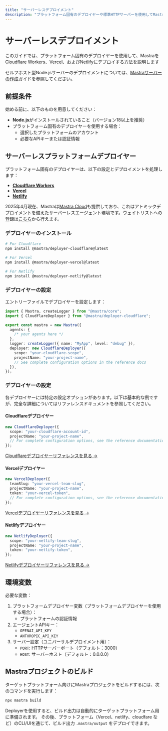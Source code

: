 ```yaml
---
title: "サーバーレスデプロイメント"
description: "プラットフォーム固有のデプロイヤーや標準HTTPサーバーを使用してMastraアプリケーションを構築・デプロイする"
---
```


# サーバーレスデプロイメント

このガイドでは、プラットフォーム固有のデプロイヤーを使用して、MastraをCloudflare Workers、Vercel、およびNetlifyにデプロイする方法を説明します

セルフホスト型Node.jsサーバーのデプロイメントについては、[Mastraサーバーの作成](/docs/deployment/server)ガイドを参照してください。

## 前提条件

始める前に、以下のものを用意してください：

- **Node.js**がインストールされていること（バージョン18以上を推奨）
- プラットフォーム固有のデプロイヤーを使用する場合：
  - 選択したプラットフォームのアカウント
  - 必要なAPIキーまたは認証情報

## サーバーレスプラットフォームデプロイヤー

プラットフォーム固有のデプロイヤーは、以下の設定とデプロイメントを処理します：

- **[Cloudflare Workers](/reference/deployer/cloudflare)**
- **[Vercel](/reference/deployer/vercel)**
- **[Netlify](/reference/deployer/netlify)**

2025年4月現在、Mastraは[Mastra Cloud](https://mastra.ai/cloud-beta)も提供しており、これはアトミックデプロイメントを備えたサーバーレスエージェント環境です。ウェイトリストへの登録は[こちら](https://mastra.ai/cloud-beta)から行えます。

### デプロイヤーのインストール

```bash copy
# For Cloudflare
npm install @mastra/deployer-cloudflare@latest

# For Vercel
npm install @mastra/deployer-vercel@latest

# For Netlify
npm install @mastra/deployer-netlify@latest
```

### デプロイヤーの設定

エントリーファイルでデプロイヤーを設定します：

```typescript copy showLineNumbers
import { Mastra, createLogger } from "@mastra/core";
import { CloudflareDeployer } from "@mastra/deployer-cloudflare";

export const mastra = new Mastra({
  agents: {
    /* your agents here */
  },
  logger: createLogger({ name: "MyApp", level: "debug" }),
  deployer: new CloudflareDeployer({
    scope: "your-cloudflare-scope",
    projectName: "your-project-name",
    // See complete configuration options in the reference docs
  }),
});
```

### デプロイヤーの設定

各デプロイヤーには特定の設定オプションがあります。以下は基本的な例ですが、完全な詳細についてはリファレンスドキュメントを参照してください。

#### Cloudflareデプロイヤー

```typescript copy showLineNumbers
new CloudflareDeployer({
  scope: "your-cloudflare-account-id",
  projectName: "your-project-name",
  // For complete configuration options, see the reference documentation
});
```

[Cloudflareデプロイヤーリファレンスを見る →](/reference/deployer/cloudflare)

#### Vercelデプロイヤー

```typescript copy showLineNumbers
new VercelDeployer({
  teamSlug: "your-vercel-team-slug",
  projectName: "your-project-name",
  token: "your-vercel-token",
  // For complete configuration options, see the reference documentation
});
```

[Vercelデプロイヤーリファレンスを見る →](/reference/deployer/vercel)

#### Netlifyデプロイヤー

```typescript copy showLineNumbers
new NetlifyDeployer({
  scope: "your-netlify-team-slug",
  projectName: "your-project-name",
  token: "your-netlify-token",
});
```

[Netlifyデプロイヤーリファレンスを見る →](/reference/deployer/netlify)

## 環境変数

必要な変数：

1. プラットフォームデプロイヤー変数（プラットフォームデプロイヤーを使用する場合）：
   - プラットフォームの認証情報
2. エージェントAPIキー：
   - `OPENAI_API_KEY`
   - `ANTHROPIC_API_KEY`
3. サーバー設定（ユニバーサルデプロイメント用）：
   - `PORT`: HTTPサーバーポート（デフォルト：3000）
   - `HOST`: サーバーホスト（デフォルト：0.0.0.0）

## Mastraプロジェクトのビルド

ターゲットプラットフォーム向けにMastraプロジェクトをビルドするには、次のコマンドを実行します：

```bash
npx mastra build
```

Deployerを使用すると、ビルド出力は自動的にターゲットプラットフォーム用に準備されます。
その後、プラットフォーム（Vercel、netlify、cloudfare など）のCLI/UIを通じて、ビルド出力 `.mastra/output` をデプロイできます。
